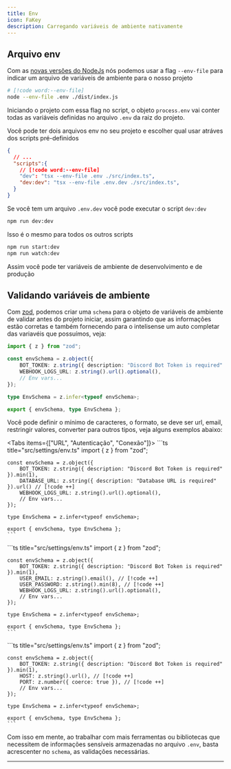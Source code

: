 ```yaml
---
title: Env
icon: FaKey
description: Carregando variáveis de ambiente nativamente
---
```


## Arquivo env

Com as [novas versões do NodeJs](https://nodejs.org/en/learn/command-line/how-to-read-environment-variables-from-nodejs) nós podemos usar a flag `--env-file` para indicar um arquivo de variáveis de ambiente para o nosso projeto

```bash
# [!code word:--env-file]
node --env-file .env ./dist/index.js
```
Iniciando o projeto com essa flag no script, o objeto `process.env` vai conter todas as variáveis definidas no arquivo `.env` da raiz do projeto.

Você pode ter dois arquivos env no seu projeto e escolher qual usar atráves dos scripts pré-definidos

```json title="package.json"
{
  // ...
  "scripts":{
    // [!code word:--env-file]
    "dev": "tsx --env-file .env ./src/index.ts",
    "dev:dev": "tsx --env-file .env.dev ./src/index.ts",
  }
}
```
Se você tem um arquivo `.env.dev` você pode executar o script `dev:dev` 

```bash
npm run dev:dev
```

Isso é o mesmo para todos os outros scripts

```bash
npm run start:dev
npm run watch:dev
```

Assim você pode ter variáveis de ambiente de desenvolvimento e de produção

## Validando variáveis de ambiente

Com [zod](https://zod.dev/), podemos criar uma `schema` para o objeto de variáveis de ambiente de validar antes do projeto iniciar, assim garantindo que as informações estão corretas e também fornecendo para o intelisense um auto completar das variavéis que possuímos, veja:

```ts title="src/settings/env.ts"
import { z } from "zod";

const envSchema = z.object({
    BOT_TOKEN: z.string({ description: "Discord Bot Token is required" }).min(1),
    WEBHOOK_LOGS_URL: z.string().url().optional(),
    // Env vars...
});

type EnvSchema = z.infer<typeof envSchema>;

export { envSchema, type EnvSchema };
```

Você pode definir o mínimo de caracteres, o formato, se deve ser url, email, restringir valores, converter para outros tipos, veja alguns exemplos abaixo:

<Tabs items={["URL", "Autenticação", "Conexão"]}>
  <Tab value="URL">
    ```ts title="src/settings/env.ts"
    import { z } from "zod";

    const envSchema = z.object({
        BOT_TOKEN: z.string({ description: "Discord Bot Token is required" }).min(1),
        DATABASE_URL: z.string({ description: "Database URL is required" }).url() // [!code ++]
        WEBHOOK_LOGS_URL: z.string().url().optional(),
        // Env vars...
    });

    type EnvSchema = z.infer<typeof envSchema>;

    export { envSchema, type EnvSchema };
    ```
  </Tab>
  <Tab value="Autenticação">
    ```ts title="src/settings/env.ts"
    import { z } from "zod";

    const envSchema = z.object({
        BOT_TOKEN: z.string({ description: "Discord Bot Token is required" }).min(1),
        USER_EMAIL: z.string().email(), // [!code ++]
        USER_PASSWORD: z.string().min(8), // [!code ++]
        WEBHOOK_LOGS_URL: z.string().url().optional(),
        // Env vars...
    });

    type EnvSchema = z.infer<typeof envSchema>;

    export { envSchema, type EnvSchema };
    ```
  </Tab>
  <Tab value="Conexão">
    ```ts title="src/settings/env.ts"
    import { z } from "zod";

    const envSchema = z.object({
        BOT_TOKEN: z.string({ description: "Discord Bot Token is required" }).min(1),
        HOST: z.string().url(), // [!code ++]
        PORT: z.number({ coerce: true }), // [!code ++]
        // Env vars...
    });

    type EnvSchema = z.infer<typeof envSchema>;

    export { envSchema, type EnvSchema };
    ```
  </Tab>
</Tabs>

Com isso em mente, ao trabalhar com mais ferramentas ou bibliotecas que necessitem de informações sensíveis armazenadas no arquivo `.env`, basta acrescenter no `schema`, as validações necessárias.

---